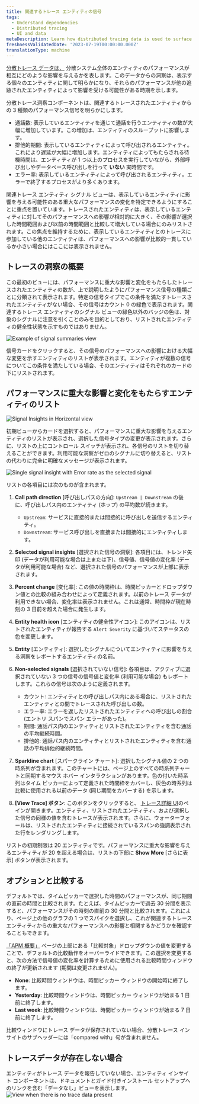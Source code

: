 ```yaml
---
title: 関連するトレース エンティティの信号
tags:
  - Understand dependencies
  - Distributed tracing
  - UI and data
metaDescription: Learn how distributed tracing data is used to surface performance impacts caused by traced entities.
freshnessValidatedDate: '2023-07-19T00:00:00.000Z'
translationType: machine
---
```






[分散トレース データは、](/docs/distributed-tracing/concepts/how-new-relic-distributed-tracing-works/#trace-structure) 分散システム全体のエンティティのパフォーマンスが相互にどのような影響を与えるかを表します。このデータからの洞察は、表示する個々のエンティティに関して明らかになり、それらのパフォーマンスが他の追跡されたエンティティによって影響を受ける可能性がある時期を示します。

分散トレース洞察コンポーネントは、関連するトレースされたエンティティからの 3 種類のパフォーマンス信号を明らかにします。

* 通話数: 表示しているエンティティを通じて通話を行うエンティティの数が大幅に増加しています。この増加は、エンティティのスループットに影響します。
* 排他的期間: 表示しているエンティティによって呼び出されるエンティティ。これにより遅延が大幅に増加します。エンティティによってもたらされる待機時間は、エンティティが 1 つ以上のプロセスを実行していながら、外部呼び出しやデータベース呼び出しを行って **いない** 実時間です。
* エラー率: 表示しているエンティティによって呼び出されるエンティティ。エラーで終了するプロセスがより多くあります。

関連トレース エンティティ シグナル ビューは、表示しているエンティティに影響を与える可能性のある重大なパフォーマンスの変化を特定できるようにすることに重点を置いています。トレースされたエンティティは、表示しているエンティティに対してそのパフォーマンスへの影響が相対的に大きく、その影響が選択した時間範囲および以前の時間範囲と比較して増大している場合にのみリストされます。この焦点を維持するために、表示しているエンティティとのトレースに参加している他のエンティティは、パフォーマンスへの影響が比較的一貫しているか小さい場合にはここには表示されません。

## トレースの洞察の概要

この最初のビューには、パフォーマンスに重大な影響と変化をもたらしたトレースされたエンティティの数が、上で説明したようにパフォーマンス信号の種類ごとに分類されて表示されます。特定の信号タイプでこの条件を満たすトレースされたエンティティがない場合、その信号はカウント 0 の緑色で表示されます。関連するトレース エンティティのシグナル ビューの緑色以外のバッジの色は、対象のシグナルに注意を引くことのみを目的としており、リストされたエンティティの健全性状態を示すものではありません。

<img
  title="Signal summaries example"
  alt="Example of signal summaries view"
  src={signalSummariesWithAllClear}
/>

信号カードをクリックすると、その信号のパフォーマンスへの影響における大幅な変更を示すエンティティのリストが表示されます。エンティティが複数の信号についてこの条件を満たしている場合、そのエンティティはそれぞれのカードの下にリストされます。

## パフォーマンスに重大な影響と変化をもたらすエンティティのリスト

<img
  title="Signal Insights in Horizontal view"
  alt="Signal Insights in Horizontal view"
  src={signalInsightHorizontalView}
/>

初期ビューからカードを選択すると、パフォーマンスに重大な影響を与えるエンティティのリストが表示され、選択した信号タイプの変更が表示されます。さらに、リストの上にコントロール スイッチが表示され、各信号のリストを切り替えることができます。利用可能な洞察がゼロのシグナルに切り替えると、リストの代わりに完全に明確なメッセージが表示されます。

<img
  title="Signal insight breakdown"
  alt="Single signal insight with Error rate as the selected signal"
  src={signalInsightWithLegend}
/>

リストの各項目には次のものが含まれます。

1. **Call path direction** \[呼び出しパスの方向]: `Upstream | Downstream` の後に、呼び出しパス内のエンティティ (ホップ) の平均数が続きます。

   * `Upstream`: サービスに直接的または間接的に呼び出しを送信するエンティティ。
   * `Downstream`: サービス呼び出しを直接または間接的にエンティティします。

2. **Selected signal insights** \[選択された信号の洞察]: 各項目には、トレンド矢印 (データが利用可能な場合は上または下)、信号値、信号値の変化率 (データが利用可能な場合) など、選択された信号のパフォーマンスが上部に表示されます。

3. **Percent change** \[変化率]: この値の時間枠は、時間ピッカーとドロップダウン値との比較の組み合わせによって定義されます。以前のトレース データが利用できない場合、変化率は表示されません。これは通常、時間枠が現在時刻の 3 日前を超えた場合に発生します。

4. **Entity health icon** \[エンティティの健全性アイコン]: このアイコンは、リストされたエンティティが報告する `Alert Severity` に基づいてステータスの色を変更します。

5. **Entity** \[エンティティ]: 選択したシグナルについてエンティティに影響を与える洞察をレポートするエンティティの名前。

6. **Non-selected signals** \[選択されていない信号]: 各項目は、アクティブに選択されていない 3 つの信号の信号値と変化率 (利用可能な場合) もレポートします。これらの信号は次のように定義されます。

   * カウント: エンティティとの呼び出しパス内にある場合に、リストされたエンティティとの間でトレースされた呼び出しの数。
   * エラー率: エラーを返したリストされたエンティティへの呼び出しの割合 (エントリ スパンでスパン エラーがあった)。
   * 期間: 通話パス内のエンティティとリストされたエンティティを含む通話の平均継続時間。
   * 排他的: 通話パス内のエンティティとリストされたエンティティを含む通話の平均排他的継続時間。

7. **Sparkline chart** \[スパークライン チャート]: 選択したシグナル値の 2 つの時系列が含まれます。このチャートには、ページ上のすべての時系列チャートと同期するマウス ホバー インタラクションがあります。色の付いた時系列はタイム ピッカーによって定義された時間枠をカバーし、灰色の時系列は比較に使用される以前のデータ (同じ期間をカバーする) を示します。

8. **\[View Trace] ボタン**: このボタンをクリックすると、 [トレース詳細 UI](/docs/distributed-tracing/ui-data/trace-details/)のペインが開きます。エンティティ、リストされたエンティティ、および選択した信号の同様の値を含むトレースが表示されます。さらに、ウォーターフォールは、リストされたエンティティに接続されているスパンの強調表示された行をレンダリングします。

リストの初期制限は 20 エンティティです。パフォーマンスに重大な影響を与えるエンティティが 20 を超える場合は、リストの下部に **Show More** \[さらに表示] ボタンが表示されます。

## オプションと比較する

デフォルトでは、タイムピッカーで選択した時間のパフォーマンスが、同じ期間の直前の時間と比較されます。たとえば、タイムピッカーで過去 30 分間を表示すると、パフォーマンスがその時刻の直前の 30 分間と比較されます。これにより、ページ上の他のグラフの 1 つでスパイクを選択し、これが関連するトレース エンティティからの重大なパフォーマンスへの影響と相関するかどうかを確認することもできます。

[「APM 概要」](/docs/apm/agents/manage-apm-agents/agent-data/triage-run-diagnostics/) ページの上部にある「比較対象」ドロップダウンの値を変更することで、デフォルトの比較動作をオーバーライドできます。この選択を変更すると、次の方法で信号値の変化率を計算するために使用される比較時間ウィンドウの終了が更新されます (期間は変更されません)。

* **None**: 比較時間ウィンドウは、時間ピッカー ウィンドウの開始時に終了します。
* **Yesterday**: 比較時間ウィンドウは、時間ピッカー ウィンドウが始まる 1 日前に終了します。
* **Last week**: 比較時間ウィンドウは、時間ピッカー ウィンドウが始まる 7 日前に終了します。

比較ウィンドウにトレース データが保存されていない場合、分散トレース インサイトのサブヘッダーには「compared with」句が含まれません。

## トレースデータが存在しない場合

エンティティがトレース データを報告していない場合、エンティティ インサイト コンポーネントは、ドキュメントとガイド付きインストール セットアップへのリンクを含む「データなし」ビューを表示します。<img title="No trace data pattern" alt="View when there is no trace data present" src={noTraceDataPattern}/>